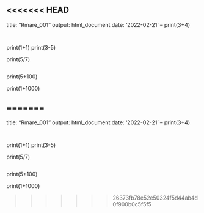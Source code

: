 <<<<<<< HEAD
---
title: "Rmare_001"
output: html_document
date: '2022-02-21'
--
print(3+4)
```r

```




```r

```

print(1+1)
print(3-5)

print(5/7)
```r

```
print(5+100)

print(1+1000)



=======
---
title: "Rmare_001"
output: html_document
date: '2022-02-21'
--
print(3+4)
```r

```




```r

```

print(1+1)
print(3-5)

print(5/7)
```r

```
print(5+100)

print(1+1000)



>>>>>>> 26373fb78e52e50324f5d44ab4d0f900b0c5f5f5
